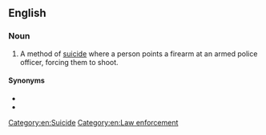 ==English==

===Noun===
{{en-noun|deaths by cop}}
# {{lb|en|informal}} A method of [[suicide]] where a person points a firearm at an armed police officer, forcing them to shoot.

====Synonyms====
* {{l|en|copicide}}
* {{l|en|suicide by cop}}

[[Category:en:Suicide]]
[[Category:en:Law enforcement]]